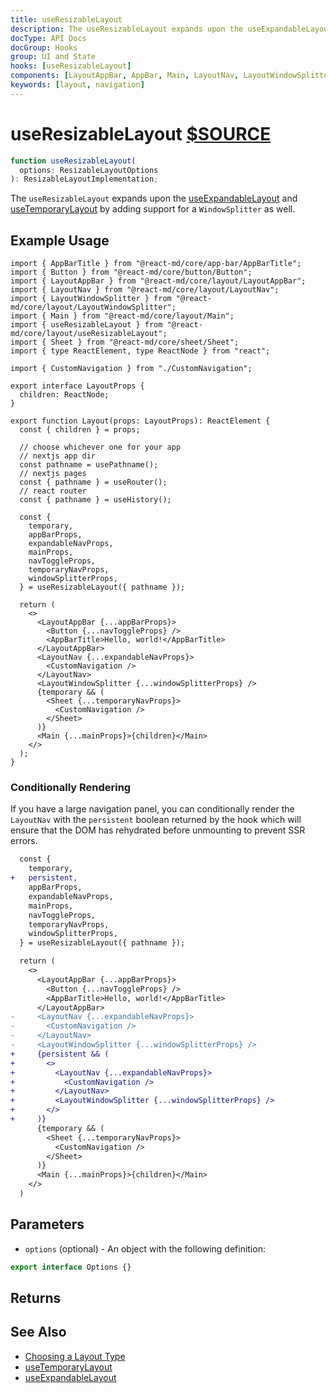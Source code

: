 ```yaml
---
title: useResizableLayout
description: The useResizableLayout expands upon the useExpandableLayout and useTemporaryLayout by adding support for a WindowSplitter as well.
docType: API Docs
docGroup: Hooks
group: UI and State
hooks: [useResizableLayout]
components: [LayoutAppBar, AppBar, Main, LayoutNav, LayoutWindowSplitter, Sheet]
keywords: [layout, navigation]
---
```


# useResizableLayout [$SOURCE](packages/core/src/layout/useResizableLayout.ts)

```ts disableTransform
function useResizableLayout(
  options: ResizableLayoutOptions
): ResizableLayoutImplementation;
```

The `useResizableLayout` expands upon the [useExpandableLayout](./use-expandable-layout)
and [useTemporaryLayout](./use-temporary-layout) by adding support for a `WindowSplitter`
as well.

## Example Usage

```tsx
import { AppBarTitle } from "@react-md/core/app-bar/AppBarTitle";
import { Button } from "@react-md/core/button/Button";
import { LayoutAppBar } from "@react-md/core/layout/LayoutAppBar";
import { LayoutNav } from "@react-md/core/layout/LayoutNav";
import { LayoutWindowSplitter } from "@react-md/core/layout/LayoutWindowSplitter";
import { Main } from "@react-md/core/layout/Main";
import { useResizableLayout } from "@react-md/core/layout/useResizableLayout";
import { Sheet } from "@react-md/core/sheet/Sheet";
import { type ReactElement, type ReactNode } from "react";

import { CustomNavigation } from "./CustomNavigation";

export interface LayoutProps {
  children: ReactNode;
}

export function Layout(props: LayoutProps): ReactElement {
  const { children } = props;

  // choose whichever one for your app
  // nextjs app dir
  const pathname = usePathname();
  // nextjs pages
  const { pathname } = useRouter();
  // react router
  const { pathname } = useHistory();

  const {
    temporary,
    appBarProps,
    expandableNavProps,
    mainProps,
    navToggleProps,
    temporaryNavProps,
    windowSplitterProps,
  } = useResizableLayout({ pathname });

  return (
    <>
      <LayoutAppBar {...appBarProps}>
        <Button {...navToggleProps} />
        <AppBarTitle>Hello, world!</AppBarTitle>
      </LayoutAppBar>
      <LayoutNav {...expandableNavProps}>
        <CustomNavigation />
      </LayoutNav>
      <LayoutWindowSplitter {...windowSplitterProps} />
      {temporary && (
        <Sheet {...temporaryNavProps}>
          <CustomNavigation />
        </Sheet>
      )}
      <Main {...mainProps}>{children}</Main>
    </>
  );
}
```

### Conditionally Rendering

If you have a large navigation panel, you can conditionally render the
`LayoutNav` with the `persistent` boolean returned by the hook which will
ensure that the DOM has rehydrated before unmounting to prevent SSR errors.

```diff
  const {
    temporary,
+   persistent,
    appBarProps,
    expandableNavProps,
    mainProps,
    navToggleProps,
    temporaryNavProps,
    windowSplitterProps,
  } = useResizableLayout({ pathname });

  return (
    <>
      <LayoutAppBar {...appBarProps}>
        <Button {...navToggleProps} />
        <AppBarTitle>Hello, world!</AppBarTitle>
      </LayoutAppBar>
-     <LayoutNav {...expandableNavProps}>
-       <CustomNavigation />
-     </LayoutNav>
-     <LayoutWindowSplitter {...windowSplitterProps} />
+     {persistent && (
+       <>
+         <LayoutNav {...expandableNavProps}>
+           <CustomNavigation />
+         </LayoutNav>
+         <LayoutWindowSplitter {...windowSplitterProps} />
+       </>
+     )}
      {temporary && (
        <Sheet {...temporaryNavProps}>
          <CustomNavigation />
        </Sheet>
      )}
      <Main {...mainProps}>{children}</Main>
    </>
  )
```

## Parameters

- `options` (optional) - An object with the following definition:

```ts disableTransform
export interface Options {}
```

## Returns

## See Also

- [Choosing a Layout Type](/getting-started/layout#choosing-a-layout-type)
- [useTemporaryLayout](./use-temporary-layout)
- [useExpandableLayout](./use-expandable-layout)
